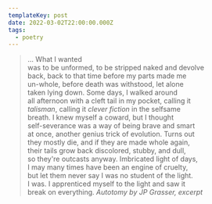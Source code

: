 ```yaml
---
templateKey: post
date: 2022-03-02T22:00:00.000Z
tags:
  - poetry
---
```

> ... What I wanted<br/>
> was to be unformed, to be stripped naked and devolve<br/>
> back, back to that time before my parts made me<br/>
> un-whole, before death was withstood, let alone<br/>
> taken lying down. Some days, I walked around<br/>
> all afternoon with a cleft tail in my pocket, calling it<br/><i>talisman</i>, calling it <i>clever fiction</i> in the selfsame<br/>
> breath. I knew myself a coward, but I thought<br/>
> self-severance was a way of being brave and smart<br/>
> at once, another genius trick of evolution. Turns out<br/>
> they mostly die, and if they are made whole again,<br/>
> their tails grow back discolored, stubby, and dull,<br/>
> so they're outcasts anyway. Imbricated light of days,<br/>
> I may many times have been an engine of cruelty,<br/>
> but let them never say I was no student of the light.<br/>
> I was. I apprenticed myself to the light and saw it<br/>
> break on everything.
> <cite>Autotomy by JP Grasser, excerpt</cite>
